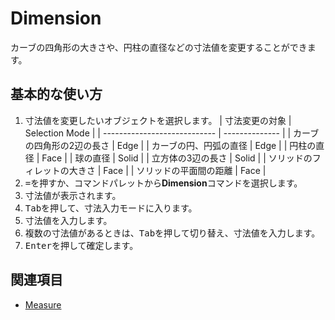 
# Dimension

<Reference shortcut="= (等号)" command="Dimension" button="" />

カーブの四角形の大きさや、円柱の直径などの寸法値を変更することができます。

## 基本的な使い方

1. 寸法値を変更したいオブジェクトを選択します。
    | 寸法変更の対象               | Selection Mode |
    | ---------------------------- | -------------- |
    | カーブの四角形の2辺の長さ    | Edge           |
    | カーブの円、円弧の直径       | Edge           |
    | 円柱の直径                   | Face           |
    | 球の直径                     | Solid          |
    | 立方体の3辺の長さ            | Solid          |
    | ソリッドのフィレットの大きさ | Face           |
    | ソリッドの平面間の距離       | Face           |
2. <kbd>=</kbd>を押すか、コマンドパレットから**Dimension**コマンドを選択します。
3. 寸法値が表示されます。
4. <kbd>Tab</kbd>を押して、寸法入力モードに入ります。
5. 寸法値を入力します。
6. 複数の寸法値があるときは、<kbd>Tab</kbd>を押して切り替え、寸法値を入力します。
7. <kbd>Enter</kbd>を押して確定します。

<VideoPlayer fileName="dimension"/>

## 関連項目
- [Measure](measure)
